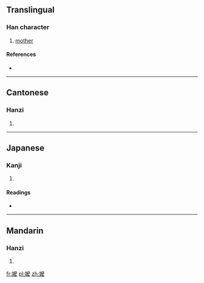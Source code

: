 {{also|嬷}}
==Translingual==

===Han character===
{{Han char|rn=38|rad=女|as=14|sn=17|four=4043<sub>2</sub>|canj=女戈金戈 (VICI)|ids=⿰[[女]][[麼]]}}

# [[mother]]

====References====
* {{Han ref|kx=0272.270|dkj=06809|dj=0540.380|hdz=21087.140|uh=5B24|ud=23332|bh=C0A8|bd=49320}}

----

==Cantonese==

===Hanzi===
{{yue-hanzi|jyut=|y=ma1|sim=嬷}}

# {{defn|lang=yue|sort=女14}}

----

==Japanese==

===Kanji===
{{ja-kanji|grade=|rs=女14}}

# {{defn|lang=ja|sort=女14}}

====Readings====
* {{ja-readings|on=[[ば]] (ba), [[ま]] (ma)|kun=}}

----

==Mandarin==

===Hanzi===
{{cmn-hanzi|sim=嬷|pin=[[mā]] ([[ma1]])|wg=ma<sup>1</sup>}}

# {{defn|lang=cmn|sort=女14}}

[[fr:嬤]]
[[pl:嬤]]
[[zh:嬤]]